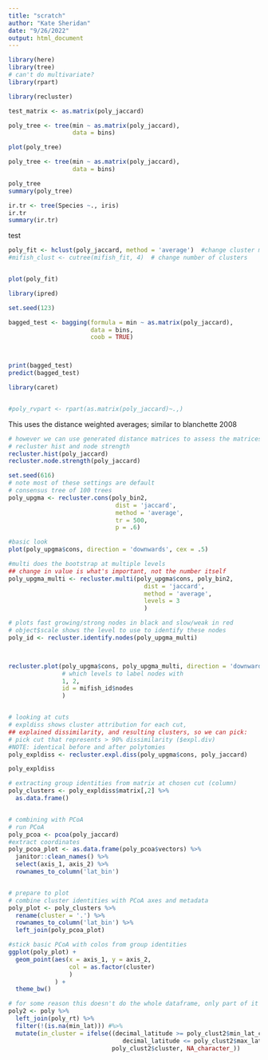 ```yaml
---
title: "scratch"
author: "Kate Sheridan"
date: "9/26/2022"
output: html_document
---
```


```r
library(here)
library(tree)
# can't do multivariate?
library(rpart)

library(recluster)
```

```r
test_matrix <- as.matrix(poly_jaccard)

poly_tree <- tree(min ~ as.matrix(poly_jaccard),
                  data = bins)

plot(poly_tree)

poly_tree <- tree(min ~ as.matrix(poly_jaccard),
                  data = bins)

poly_tree
summary(poly_tree)

ir.tr <- tree(Species ~., iris)
ir.tr
summary(ir.tr)
```

test
```r
poly_fit <- hclust(poly_jaccard, method = 'average')  #change cluster method
#mifish_clust <- cutree(mifish_fit, 4)  # change number of clusters


plot(poly_fit)
```

```r
library(ipred)

set.seed(123)

bagged_test <- bagging(formula = min ~ as.matrix(poly_jaccard),
                       data = bins,
                       coob = TRUE)



print(bagged_test)
predict(bagged_test)

library(caret)


#poly_rvpart <- rpart(as.matrix(poly_jaccard)~.,)


```


This uses the distance weighted averages; similar to blanchette 2008

```r

# however we can use generated distance matrices to assess the matrices before running the analysis
# recluster hist and node strength
recluster.hist(poly_jaccard)
recluster.node.strength(poly_jaccard)

set.seed(616)
# note most of these settings are default
# consensus tree of 100 trees
poly_upgma <- recluster.cons(poly_bin2, 
                              dist = 'jaccard', 
                              method = 'average',
                              tr = 500,
                              p = .6)

#basic look
plot(poly_upgma$cons, direction = 'downwards', cex = .5)

#multi does the bootstrap at multiple levels 
## change in value is what's important, not the number itself 
poly_upgma_multi <- recluster.multi(poly_upgma$cons, poly_bin2,
                                      dist = 'jaccard',
                                      method = 'average',
                                      levels = 3
                                      )

# plots fast growing/strong nodes in black and slow/weak in red
# object$scale shows the level to use to identify these nodes
poly_id <- recluster.identify.nodes(poly_upgma_multi)



recluster.plot(poly_upgma$cons, poly_upgma_multi, direction = 'downwards',
               # which levels to label nodes with
               1, 2, 
               id = mifish_id$nodes
               )


# looking at cuts
# expldiss shows cluster attribution for each cut, 
## explained dissimilarity, and resulting clusters, so we can pick:
# pick cut that represents > 90% dissimilarity ($expl.div)
#NOTE: identical before and after polytomies
poly_expldiss <- recluster.expl.diss(poly_upgma$cons, poly_jaccard)

poly_expldiss

# extracting group identities from matrix at chosen cut (column)
poly_clusters <- poly_expldiss$matrix[,2] %>%
  as.data.frame()


# combining with PCoA
# run PCoA
poly_pcoa <- pcoa(poly_jaccard)
#extract coordinates
poly_pcoa_plot <- as.data.frame(poly_pcoa$vectors) %>% 
  janitor::clean_names() %>%
  select(axis_1, axis_2) %>%
  rownames_to_column('lat_bin')


# prepare to plot
# combine cluster identities with PCoA axes and metadata
poly_plot <- poly_clusters %>%
  rename(cluster = '.') %>%
  rownames_to_column('lat_bin') %>%
  left_join(poly_pcoa_plot) 

#stick basic PCoA with colos from group identities
ggplot(poly_plot) +
  geom_point(aes(x = axis_1, y = axis_2, 
                 col = as.factor(cluster)
                 )
             ) +
  theme_bw()

```


```r
# for some reason this doesn't do the whole dataframe, only part of it
poly2 <- poly %>%
  left_join(poly_rt) %>%
  filter(!(is.na(min_lat))) #%>%
  mutate(in_cluster = ifelse((decimal_latitude >= poly_clust2$min_lat_clust & 
                                decimal_latitude <= poly_clust2$max_lat_clust), 
                             poly_clust2$cluster, NA_character_))
```

